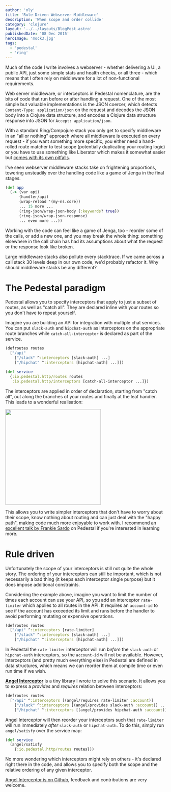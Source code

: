 ```yaml
---
author: 'oly'
title: 'Rule-Driven Webserver Middleware'
description: 'When scope and order collide'
category: 'clojure'
layout: '../../layouts/BlogPost.astro'
publishedDate: '08 Dec 2015'
heroImage: 'mock3.jpg'
tags:
  - 'pedestal'
  - 'ring'
---
```



Much of the code I write involves a webserver - whether delivering a UI,
a public API, just some simple stats and health checks, or all three -
which means that I often rely on middleware for a lot of non-functional
requirements.

Web server middleware, or interceptors in Pedestal nomenclature, are the
bits of code that run before or after handling a request. One of the
most simple but valuable implementations is the JSON coercer, which
detects `Content-Type: application/json` on the request and decodes the
JSON body into a Clojure data structure, and encodes a Clojure data
structure response into JSON for `Accept: application/json`.

With a standard Ring/Compojure stack you only get to specify middleware
in an \"all or nothing\" approach where all middleware is executed on
every request - if you want something more specific, you either need a
hand-rolled route matcher to test scope (potentially duplicating your
routing logic) or you have to use something like Liberator which makes
it somewhat easier but [comes with its own pitfalls](http://davidjameshumphreys.github.io/patterns-pitfalls-liberator).

I've seen webserver middleware stacks take on frightening proportions,
towering unsteadily over the handling code like a game of Jenga in the
final stages.

```clojure
(def app
  (-> (var api)
      (handler/api)
      (wrap-reload '(my-ns.core))
      ... 15 more ...
      (ring-json/wrap-json-body {:keywords? true})
      (ring-json/wrap-json-response)
      ... even more ...))
```

Working with the code can feel like a game of Jenga, too - reorder some
of the calls, or add a new one, and you may break the whole thing:
something elsewhere in the call chain has had its assumptions about what
the request or the response look like broken.

Large middleware stacks also pollute every stacktrace. If we came across
a call stack 30 levels deep in our own code, we'd probably refactor it.
Why should middleware stacks be any different?

# The Pedestal paradigm

Pedestal allows you to specify interceptors that apply to just a subset
of routes, as well as \"catch all\". They are declared inline with your
routes so you don't have to repeat yourself.

Imagine you are building an API for integration with multiple chat
services. You can put `slack-auth` and `hipchat-auth` as interceptors on
the appropriate route branches while `catch-all-interceptor` is declared
as part of the service.

```clojure
(defroutes routes
  ["/api"
    ["/slack" ^:interceptors [slack-auth] ...]
    ["/hipchat" ^:interceptors [hipchat-auth] ...]])

(def service
  {:io.pedestal.http/routes routes
   :io.pedestal.http/interceptors [catch-all-interceptor ...]})
```

The interceptors are applied in order of declaration, starting from
\"catch all\", out along the branches of your routes and finally at the
leaf handler. This leads to a wonderful realisation:

<Image width='300' src={handlersRealisation} />

This allows you to write simpler interceptors that don't have to worry
about their scope, know nothing about routing and can just deal with the
\"happy path\", making code much more enjoyable to work with. I
recommend [an excellent talk by Frankie Sardo](https://skillsmatter.com/skillscasts/6812-pedestal-new-wave) on
Pedestal if you're interested in learning more.

# Rule driven

Unfortunately the scope of your interceptors is still not quite the
whole story. The ordering of your interceptors can still be important,
which is not necessarily a bad thing (it keeps each interceptor single
purpose) but it does impose additional constraints.

Considering the example above, imagine you want to limit the number of
times each account can use your API, so you add an interceptor
`rate-limiter` which applies to all routes in the API. It requires an
`account-id` to see if the account has exceeded its limit and runs
before the handler to avoid performing mutating or expensive operations.

```clojure
(defroutes routes
  ["/api" ^:interceptors [rate-limiter]
    ["/slack" ^:interceptors [slack-auth] ...]
    ["/hipchat" ^:interceptors [hipchat-auth] ...]])
```

In Pedestal the `rate-limiter` interceptor will run _before_ the
`slack-auth` or `hipchat-auth` interceptors, so the `account-id` will
not be available. However, interceptors (and pretty much everything
else) in Pedestal are defined in data structures, which means we can
reorder them at compile time or even run time if we wish.

**[Angel Interceptor](https://github.com/oliyh/angel-interceptor)** is a
tiny library I wrote to solve this scenario. It allows you to express a
_provides_ and _requires_ relation between interceptors:

```clojure
(defroutes routes
  ["/api" ^:interceptors [(angel/requires rate-limiter :account)]
    ["/slack" ^:interceptors [(angel/provides slack-auth :account)] ...]
    ["/hipchat" ^:interceptors [(angel/provides hipchat-auth :account)] ...]])
```

Angel Interceptor will then reorder your interceptors such that
`rate-limiter` will run immediately _after_ `slack-auth` or
`hipchat-auth`. To do this, simply run `angel/satisfy` over the service
map:

```clojure
(def service
  (angel/satisfy
    {:io.pedestal.http/routes routes}))
```

No more wondering which interceptors might rely on others - it's
declared right there in the code, and allows you to specify both the
scope and the relative ordering of any given interceptor.

[Angel Interceptor is on Github](https://github.com/oliyh/angel-interceptor), feedback and
contributions are very welcome.
